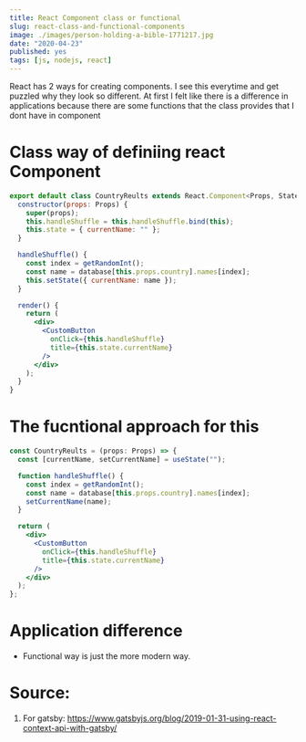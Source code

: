 ```yaml
---
title: React Component class or functional
slug: react-class-and-functional-components
image: ./images/person-holding-a-bible-1771217.jpg
date: "2020-04-23"
published: yes
tags: [js, nodejs, react]
---
```



React has 2 ways for creating components. I see this everytime and get puzzled why they look so different. At first I felt like there is a difference in applications because there are some functions that the class provides that I dont have in component

# Class way of definiing react Component

<CodeDivWrapper>

<Highlight>

```jsx
export default class CountryReults extends React.Component<Props, State> {
  constructor(props: Props) {
    super(props);
    this.handleShuffle = this.handleShuffle.bind(this);
    this.state = { currentName: "" };
  }

  handleShuffle() {
    const index = getRandomInt();
    const name = database[this.props.country].names[index];
    this.setState({ currentName: name });
  }

  render() {
    return (
      <div>
        <CustomButton
          onClick={this.handleShuffle}
          title={this.state.currentName}
        />
      </div>
    );
  }
}
```

</Highlight>

</CodeDivWrapper>

# The fucntional approach for this

<CodeDivWrapper>

<Highlight>

```jsx
const CountryReults = (props: Props) => {
  const [currentName, setCurrentName] = useState("");

  function handleShuffle() {
    const index = getRandomInt();
    const name = database[this.props.country].names[index];
    setCurrentName(name);
  }

  return (
    <div>
      <CustomButton
        onClick={this.handleShuffle}
        title={this.state.currentName}
      />
    </div>
  );
};
```

</Highlight>

</CodeDivWrapper>

# Application difference

- Functional way is just the more modern way.

# Source:

1. For gatsby: https://www.gatsbyjs.org/blog/2019-01-31-using-react-context-api-with-gatsby/
